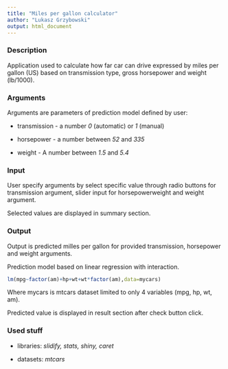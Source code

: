 ```yaml
---
title: "Miles per gallon calculator"
author: "Lukasz Grzybowski"
output: html_document
---
```


### Description
Application used to calculate how far car can drive expressed by miles per gallon (US) based on transmission type, gross horsepower and weight (lb/1000). 

### Arguments
Arguments are parameters of prediction model defined by user:

* transmission - a number *0* (automatic) or *1* (manual)

* horsepower - a number between *52* and *335*
  
* weight - A number between *1.5* and *5.4*

### Input
User specify arguments by select specific value through radio buttons for transmission argument, slider input for horsepowerweight and weight argument.

Selected values are displayed in summary section.

### Output
Output is predicted milles per gallon for provided transmission, horsepower and weight arguments.

Prediction model based on linear regression with interaction. 
```r
lm(mpg~factor(am)+hp+wt+wt*factor(am),data=mycars)
```
Where mycars is mtcars dataset limited to only 4 variables (mpg, hp, wt, am).

Predicted value is displayed in result section after check button click.

### Used stuff
* libraries: *slidify, stats, shiny, caret*

* datasets: *mtcars*
